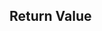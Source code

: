 <!-- =============================================================== //
// Copyright (c) roydukkey. All rights reserved.                     //
// ================================================================ -->


## Return Value

<ReturnValue spec={props.spec} fieldName={props.fieldName} />
